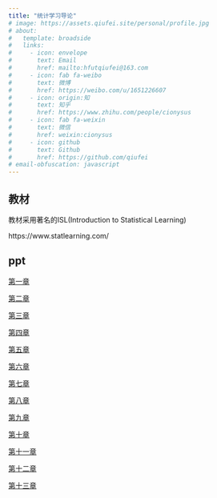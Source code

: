 ```yaml
---
title: "统计学习导论"
# image: https://assets.qiufei.site/personal/profile.jpg
# about:
#   template: broadside
#   links:
#     - icon: envelope
#       text: Email
#       href: mailto:hfutqiufei@163.com
#     - icon: fab fa-weibo
#       text: 微博
#       href: https://weibo.com/u/1651226607
#     - icon: origin:知
#       text: 知乎
#       href: https://www.zhihu.com/people/cionysus
#     - icon: fab fa-weixin
#       text: 微信
#       href: weixin:cionysus
#     - icon: github
#       text: Github
#       href: https://github.com/qiufei
# email-obfuscation: javascript
---
```



## 教材

教材采用著名的ISL(Introduction to Statistical Learning)

https://www.statlearning.com/





## ppt



<a href="./html/pandas3ed1.html"> 第一章 </a>

<a href="./html/pandas3ed2.html"> 第二章 </a>

<a href="./html/pandas3ed3.html"> 第三章 </a>

<a href="./html/pandas3ed4.html"> 第四章 </a>

<a href="./html/pandas3ed5.html"> 第五章 </a>

<a href="./html/pandas3ed6.html"> 第六章 </a>

<a href="./html/pandas3ed7.html"> 第七章 </a>

<a href="./html/pandas3ed8.html"> 第八章 </a>

<a href="./html/pandas3ed9.html"> 第九章 </a>

<a href="./html/pandas3ed10.html"> 第十章 </a>

<a href="./html/pandas3ed11.html"> 第十一章 </a>

<a href="./html/pandas3ed12.html"> 第十二章 </a>

<a href="./html/pandas3ed13.html"> 第十三章 </a>

